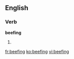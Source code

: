 ==English==

===Verb===
'''beefing'''

# {{present participle of|[[beef]]}}

[[fr:beefing]]
[[ko:beefing]]
[[vi:beefing]]